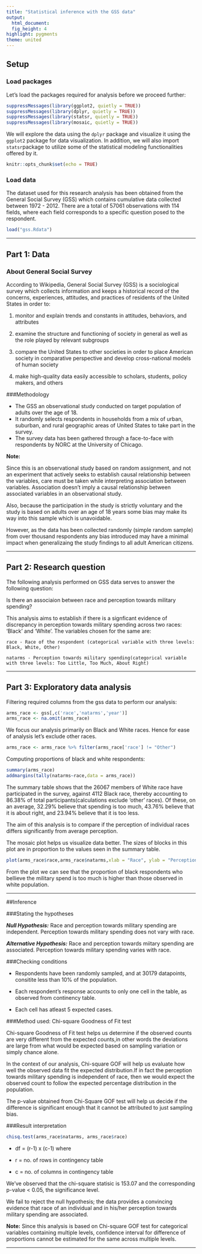 ```yaml
---
title: "Statistical inference with the GSS data"
output: 
  html_document: 
  fig_height: 4
highlight: pygments
theme: united
---
```

  
## Setup
  
### Load packages

Let's load the packages required for analysis before we proceed further:

```r
suppressMessages(library(ggplot2, quietly = TRUE))
suppressMessages(library(dplyr, quietly = TRUE))
suppressMessages(library(statsr, quietly = TRUE))
suppressMessages(library(mosaic, quietly = TRUE))
```
We will explore the data using the `dplyr` package and visualize it using the `ggplot2` package for data visualization. In addition, we will also import `statsr`package to utilize some of the statistical modeling functionalities offered by it. 


```r
knitr::opts_chunk$set(echo = TRUE)
```


### Load data
The dataset used for this research analysis has been obtained from the General Social Survey (GSS) which contains cumulative data collected between 1972 - 2012. There are a total of 57061 observations with 114 fields, where each field corresponds to a specific question posed to the respondent. 

```r
load("gss.Rdata")
```

* * *
  
## Part 1: Data
 
### About General Social Survey

According to Wikipedia, General Social Survey (GSS) is a sociological survey which collects information and keeps a historical record of the concerns, experiences, attitudes, and practices of residents of the United States in order to:

1) monitor and explain trends and constants in attitudes, behaviors, and attributes

2) examine the structure and functioning of society in general as well as the role played by relevant subgroups

3) compare the United States to other societies in order to place American society in comparative perspective and develop cross-national models of human society

4) make high-quality data easily accessible to scholars, students, policy makers, and others

###Methodology

+ The GSS an observational study conducted on target population of adults over the age of 18. 
+ It randomly selects respondents in households from a mix of urban, suburban, and rural geographic areas of United States to take part in the survey. 
+ The survey data has been gathered through a face-to-face with respondents by NORC at the University of Chicago.

**Note: **

Since this is an observational study based on random assignment, and not an experiment that actively seeks to establish causal relationship between the variables, care must be taken while interpreting association between variables. Association doesn't imply a causal relationship between associated variables in an observational study. 

Also, because the participation in the study is strictly voluntary and the study is based on adults over an age of 18 years some bias may make its way into this sample which is unavoidable. 

However, as the data has been collected randomly (simple random sample) from over thousand respondents any bias introduced may have a minimal impact when generalizaing the study findings to all adult American citizens. 
  
  * * *
  
## Part 2: Research question

The following analysis performed on GSS data serves to answer the following question:

Is there an associaion between race and perception towards military spending?


This analysis aims to establish if there is a signficant evidence of discrepancy in perception towards military spending across two races: 'Black' and 'White'. The variables chosen for the same are:

    race - Race of the respondent (categorical variable with three levels: Black, White, Other)
    
    natarms - Perception towards military spending(categorical variable with three levels: Too Little, Too Much, About Right)

  
  * * *
  
## Part 3: Exploratory data analysis 

Filtering required columns from the gss data to perform our analysis:
```r
arms_race <- gss[,c('race','natarms','year')]
arms_race <- na.omit(arms_race)
```
We focus our analysis primarily on Black and White races. Hence for ease of analysis let's exclude other races. 
```r
arms_race <- arms_race %>% filter(arms_race['race'] != "Other")
```

Computing proportions of black and white respondents:
```r
summary(arms_race)
addmargins(tally(natarms~race,data = arms_race))
```
The summary table shows that the 26067 members of White race have participated in the survey, against 4112 Black race, thereby accounting to 86.38% of total participants(calculations exclude 'other' races).
Of these, on an average, 32.29% believe that spending is too much, 43.76% believe that it is about right, and 23.94% believe that it is too less. 

The aim of this analysis is to compare if the perception of individual races differs significantly from average perception. 

The mosaic plot helps us visualize data better. The sizes of blocks in this plot are in proportion to the values seen in the summary table. 

``` r
plot(arms_race$race,arms_race$natarms,xlab = "Race", ylab = "Perception towards military spending", col = c("lightblue","lightgreen","pink"))
```
From the plot we can see that the proportion of black respondents who bellieve the military spend is too much is higher than those observed in white population. 

 * * *

##Inference

###Stating the hypotheses

**_Null Hypothesis:_** Race and perception towards military spending are independent. Perception towards military spending does not vary with race.

**_Alternative Hypothesis:_** Race and perception towards miitary spending are associated. Perception towards military spending varies with race.

###Checking conditions

+ Respondents have been randomly sampled, and at 30179 datapoints, consitite less than 10% of the population. 

+ Each respondent's response accounts to only one cell in the table, as observed from continency table. 

+ Each cell has atleast 5 expected cases.

###Method used: Chi-square Goodness of Fit test

Chi-square Goodness of Fit test helps us determine if the observed counts are very different from the expected counts,in other words the deviations are large from what would be expected based on sampling variation or simply chance alone.

In the context of our analysis, Chi-square GOF will help us evaluate how
well the observed data fit the expected distribution.If in fact the perception towards military spending is independent of race, then we would expect the observed count to follow the expected percentage distribution in the population. 

The p-value obtained from Chi-Square GOF test will help us decide if the difference is significant enough that it cannot be attributed to just sampling bias. 

###Result interpretation

```r
chisq.test(arms_race$natarms, arms_race$race)
```

+   df = (r-1) x (c-1)
where

+   r = no. of rows in contingency table 

+   c = no. of columns in contingency table

We've observed that the chi-square statisic is 153.07 and the corresponding p-value < 0.05, the significance level. 

We fail to reject the null hypothesis; the data provides a convincing evidence that race of an individual and in his/her perception towards military spending are associated.

**Note:** Since this analysis is based on Chi-square GOF test for categorical variables containing multiple levels, confidence interval for difference of proportions cannot be estimated for the same across multiple levels. 

* * *
